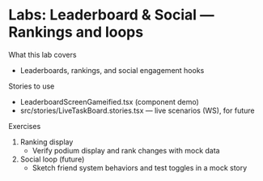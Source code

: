 # Labs: Leaderboard & Social — Rankings and loops


<Meta title="Labs/Leaderboard & Social" />

What this lab covers
- Leaderboards, rankings, and social engagement hooks

Stories to use
- LeaderboardScreenGameified.tsx (component demo)
- src/stories/LiveTaskBoard.stories.tsx — live scenarios (WS), for future

Exercises
1) Ranking display
   - Verify podium display and rank changes with mock data
2) Social loop (future)
   - Sketch friend system behaviors and test toggles in a mock story

